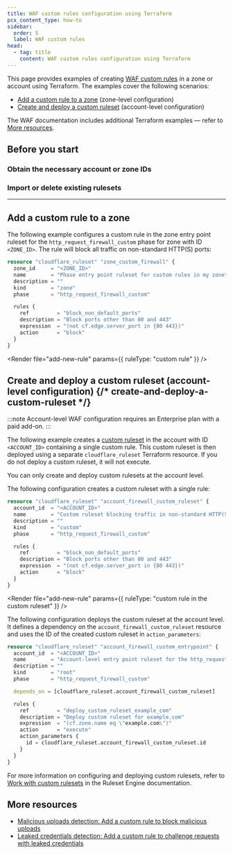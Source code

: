 ```yaml
---
title: WAF custom rules configuration using Terraform
pcx_content_type: how-to
sidebar:
  order: 5
  label: WAF custom rules
head:
  - tag: title
    content: WAF custom rules configuration using Terraform
---
```



This page provides examples of creating [WAF custom rules](/waf/custom-rules/) in a zone or account using Terraform. The examples cover the following scenarios:

- [Add a custom rule to a zone](#add-a-custom-rule-to-a-zone) (zone-level configuration)
- [Create and deploy a custom ruleset](#create-and-deploy-a-custom-ruleset) (account-level configuration)

The WAF documentation includes additional Terraform examples — refer to [More resources](#more-resources).

## Before you start

### Obtain the necessary account or zone IDs

<Render file="find-ids" />

### Import or delete existing rulesets

<Render file="import-delete-existing-rulesets" />

---

## Add a custom rule to a zone

The following example configures a custom rule in the zone entry point ruleset for the `http_request_firewall_custom` phase for zone with ID `<ZONE_ID>`. The rule will block all traffic on non-standard HTTP(S) ports:

<Render file="v4-code-snippets" />

```tf
resource "cloudflare_ruleset" "zone_custom_firewall" {
  zone_id     = "<ZONE_ID>"
  name        = "Phase entry point ruleset for custom rules in my zone"
  description = ""
  kind        = "zone"
  phase       = "http_request_firewall_custom"

  rules {
    ref         = "block_non_default_ports"
    description = "Block ports other than 80 and 443"
    expression  = "(not cf.edge.server_port in {80 443})"
    action      = "block"
  }
}
```

<Render file="add-new-rule" params={{ ruleType: "custom rule" }} /> <br />

## Create and deploy a custom ruleset (account-level configuration) {/* create-and-deploy-a-custom-ruleset */}

:::note
Account-level WAF configuration requires an Enterprise plan with a paid add-on.
:::

The following example creates a [custom ruleset](/ruleset-engine/custom-rulesets/) in the account with ID `<ACCOUNT_ID>` containing a single custom rule. This custom ruleset is then deployed using a separate `cloudflare_ruleset` Terraform resource. If you do not deploy a custom ruleset, it will not execute.

You can only create and deploy custom rulesets at the account level.

The following configuration creates a custom ruleset with a single rule:

<Render file="v4-code-snippets" />

```tf
resource "cloudflare_ruleset" "account_firewall_custom_ruleset" {
  account_id  = "<ACCOUNT_ID>"
  name        = "Custom ruleset blocking traffic in non-standard HTTP(S) ports"
  description = ""
  kind        = "custom"
  phase       = "http_request_firewall_custom"

  rules {
    ref         = "block_non_default_ports"
    description = "Block ports other than 80 and 443"
    expression  = "(not cf.edge.server_port in {80 443})"
    action      = "block"
  }
}
```

<Render
	file="add-new-rule"
	params={{ ruleType: "custom rule in the custom ruleset" }}
/>
<br />

The following configuration deploys the custom ruleset at the account level. It defines a dependency on the `account_firewall_custom_ruleset` resource and uses the ID of the created custom ruleset in `action_parameters`:

<Render file="v4-code-snippets" />

```tf
resource "cloudflare_ruleset" "account_firewall_custom_entrypoint" {
  account_id  = "<ACCOUNT_ID>"
  name        = "Account-level entry point ruleset for the http_request_firewall_custom phase deploying a custom ruleset"
  description = ""
  kind        = "root"
  phase       = "http_request_firewall_custom"

  depends_on = [cloudflare_ruleset.account_firewall_custom_ruleset]

  rules {
    ref         = "deploy_custom_ruleset_example_com"
    description = "Deploy custom ruleset for example.com"
    expression  = "(cf.zone.name eq \"example.com\")"
    action      = "execute"
    action_parameters {
      id = cloudflare_ruleset.account_firewall_custom_ruleset.id
    }
  }
}
```

For more information on configuring and deploying custom rulesets, refer to [Work with custom rulesets](/ruleset-engine/custom-rulesets/) in the Ruleset Engine documentation.

## More resources

- [Malicious uploads detection: Add a custom rule to block malicious uploads](/waf/detections/malicious-uploads/terraform-examples/#add-a-custom-rule-to-block-malicious-uploads)
- [Leaked credentials detection: Add a custom rule to challenge requests with leaked credentials](/waf/detections/leaked-credentials/terraform-examples/#add-a-custom-rule-to-challenge-requests-with-leaked-credentials)
